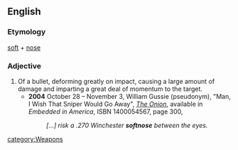 ==English==

=== Etymology ===
[[soft]] + [[nose]]

===Adjective===
{{en-adj}}
# Of a bullet, deforming greatly on impact, causing a large amount of damage and imparting a great deal of momentum to the target.
#*'''2004''' October 28 – November 3, William Gussie (pseudonym), "Man, I Wish That Sniper Would Go Away", ''[[w:The Onion|The Onion]]'', available in ''Embedded in America'', ISBN 1400054567, page 300,
#*:''[…] risk a .270 Winchester '''softnose''' between the eyes.''
[[category:Weapons]]